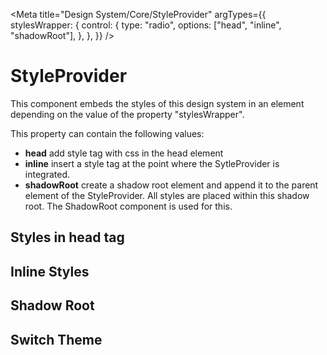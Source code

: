 
<Meta
  title="Design System/Core/StyleProvider"
  argTypes={{
    stylesWrapper: {
      control: {
        type: "radio",
        options: ["head", "inline", "shadowRoot"],
      },
    },
  }}
/>

# StyleProvider

This component embeds the styles of this design system in an element depending on the value
of the property "stylesWrapper".

This property can contain the following values:

- **head** add style tag with css in the head element
- **inline** insert a style tag at the point where the SytleProvider is integrated.
- **shadowRoot** create a shadow root element and append it to the parent element of the StyleProvider.
  All styles are placed within this shadow root. The ShadowRoot component is used for this.

## Styles in head tag

<Canvas>
  <Story story={Stories.AddStylesToHead} name="AddStylesToHead" />
</Canvas>

## Inline Styles

<Canvas>
  <Story story={Stories.AddInlineStyles} name="AddInlineStyles" />
</Canvas>

## Shadow Root

<Canvas>
  <Story story={Stories.AddStylesToShadowRoot} name="AddStylesToShadowRoot" />
</Canvas>

## Switch Theme

<Canvas>
  <Story story={Stories.WithTheme} name="WithTheme" />
</Canvas>
